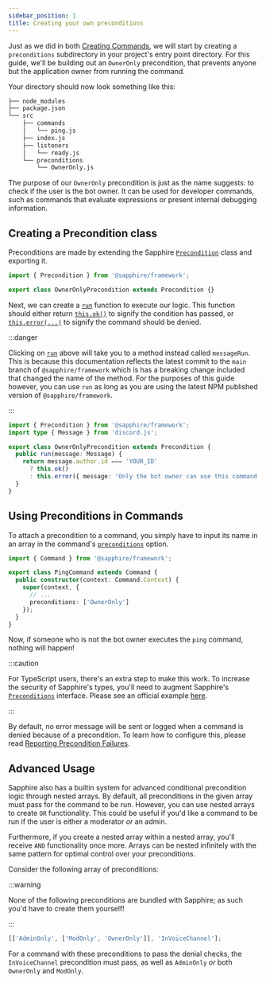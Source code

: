 ```yaml
---
sidebar_position: 1
title: Creating your own preconditions
---
```


Just as we did in both [Creating Commands][creating-commands], we will start by creating a `preconditions` subdirectory
in your project's entry point directory. For this guide, we'll be building out an `OwnerOnly` precondition, that
prevents anyone but the application owner from running the command.

Your directory should now look something like this:

```bash {9-10}
├── node_modules
├── package.json
└── src
    ├── commands
    │   └── ping.js
    ├── index.js
    ├── listeners
    │   └── ready.js
    └── preconditions
        └── OwnerOnly.js
```

The purpose of our `OwnerOnly` precondition is just as the name suggests: to check if the user is the bot owner. It can
be used for developer commands, such as commands that evaluate expressions or present internal debugging information.

## Creating a Precondition class

Preconditions are made by extending the Sapphire [`Precondition`][precondition] class and exporting it.

```typescript ts2esm2cjs
import { Precondition } from '@sapphire/framework';

export class OwnerOnlyPrecondition extends Precondition {}
```

Next, we can create a [`run`][preconditionrun] function to execute our logic. This function should either return
[`this.ok()`][preconditionok] to signify the condition has passed, or [`this.error(...)`][preconditionerror] to signify
the command should be denied.

:::danger

Clicking on [`run`][preconditionrun] above will take you to a method instead called `messageRun`. This is because this
documentation reflects the latest commit to the `main` branch of `@sapphire/framework` which is has a breaking change
included that changed the name of the method. For the purposes of this guide however, you can use `run` as long as you
are using the latest NPM published version of `@sapphire/framework`.

:::

```typescript ts2esm2cjs|{4-8}|{4-8}
import { Precondition } from '@sapphire/framework';
import type { Message } from 'discord.js';

export class OwnerOnlyPrecondition extends Precondition {
  public run(message: Message) {
    return message.author.id === 'YOUR_ID'
      ? this.ok()
      : this.error({ message: 'Only the bot owner can use this command!' });
  }
}
```

## Using Preconditions in Commands

To attach a precondition to a command, you simply have to input its name in an array in the command's
[`preconditions`][preconditions-option] option.

```typescript ts2esm2cjs|{7}|{7}
import { Command } from '@sapphire/framework';

export class PingCommand extends Command {
  public constructor(context: Command.Context) {
    super(context, {
      // ...
      preconditions: ['OwnerOnly']
    });
  }
}
```

Now, if someone who is not the bot owner executes the `ping` command, nothing will happen!

:::caution

For TypeScript users, there's an extra step to make this work. To increase the security of Sapphire's types, you'll need
to augment Sapphire's [`Preconditions`][preconditions-interface] interface. Please see an official example
[here][preconditions-augment].

<!--
  TODO: Once we have a dedicated TypeScript page this should link to that instead of a code example.
  Including why augmenting with `never` works and the difference between that and augmenting with an object.
-->

:::

By default, no error message will be sent or logged when a command is denied because of a precondition. To learn how to
configure this, please read [Reporting Precondition Failures][reporting-precondition-failure].

## Advanced Usage

Sapphire also has a builtin system for advanced conditional precondition logic through nested arrays. By default, all
preconditions in the given array must pass for the command to be run. However, you can use nested arrays to create `OR`
functionality. This could be useful if you'd like a command to be run if the user is either a moderator _or_ an admin.

Furthermore, if you create a nested array within a nested array, you'll receive `AND` functionality once more. Arrays
can be nested infinitely with the same pattern for optimal control over your preconditions.

Consider the following array of preconditions:

:::warning

None of the following preconditions are bundled with Sapphire; as such you'd have to create them yourself!

:::

```js
[['AdminOnly', ['ModOnly', 'OwnerOnly']], 'InVoiceChannel'];
```

For a command with these preconditions to pass the denial checks, the `InVoiceChannel` precondition must pass, as well
as `AdminOnly` _or_ both `OwnerOnly` and `ModOnly`.

[creating-commands]: ../getting-started/creating-a-basic-command
[precondition]: ../../Documentation/api-framework/classes/Precondition
[preconditionrun]: ../../Documentation/api-framework/classes/Precondition#messagerun
[preconditionok]: ../../Documentation/api-framework/classes/Precondition#ok
[preconditionerror]: ../../Documentation/api-framework/classes/Precondition#error
[preconditions-option]: ../../Documentation/api-framework/interfaces/CommandOptions#preconditions
[preconditions-interface]: ../../Documentation/api-framework/interfaces/Preconditions
[preconditions-augment]:
  https://github.com/sapphiredev/examples/blob/main/examples/with-typescript-recommended/src/preconditions/OwnerOnly.ts#L13-L17
[reporting-precondition-failure]: ./reporting-precondition-failure
